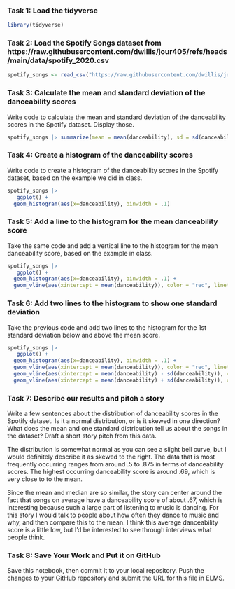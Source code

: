 
### Task 1: Load the tidyverse

```r
library(tidyverse)

```

### Task 2: Load the Spotify Songs dataset from https://raw.githubusercontent.com/dwillis/jour405/refs/heads/main/data/spotify_2020.csv

```r
spotify_songs <- read_csv("https://raw.githubusercontent.com/dwillis/jour405/refs/heads/main/data/spotify_2020.csv")

```

### Task 3: Calculate the mean and standard deviation of the danceability scores

Write code to calculate the mean and standard deviation of the danceability scores in the Spotify dataset. Display those.

```r
spotify_songs |> summarize(mean = mean(danceability), sd = sd(danceability) )
```

### Task 4: Create a histogram of the danceability scores

Write code to create a histogram of the danceability scores in the Spotify dataset, based on the example we did in class.

```r
spotify_songs |> 
   ggplot() +
  geom_histogram(aes(x=danceability), binwidth = .1)

```

### Task 5: Add a line to the histogram for the mean danceability score

Take the same code and add a vertical line to the histogram for the mean danceability score, based on the example in class.

```r
spotify_songs |> 
   ggplot() +
  geom_histogram(aes(x=danceability), binwidth = .1) +
  geom_vline(aes(xintercept = mean(danceability)), color = "red", linetype = "dashed" , size=1)

```


### Task 6: Add two lines to the histogram to show one standard deviation

Take the previous code and add two lines to the histogram for the 1st standard deviation below and above the mean score.

```r
spotify_songs |> 
   ggplot() +
  geom_histogram(aes(x=danceability), binwidth = .1) +
  geom_vline(aes(xintercept = mean(danceability)), color = "red", linetype = "dashed" , size=1) +
  geom_vline(aes(xintercept = mean(danceability) - sd(danceability)), color = "blue", linetype = "dashed" , size=1) +
  geom_vline(aes(xintercept = mean(danceability) + sd(danceability)), color = "blue", linetype = "dashed" , size=1)

```

### Task 7: Describe our results and pitch a story

Write a few sentences about the distribution of danceability scores in the Spotify dataset. Is it a normal distribution, or is it skewed in one direction? What does the mean and one standard distribution tell us about the songs in the dataset? Draft a short story pitch from this data.

The distribution is somewhat normal as you can see a slight bell curve, but I would definitely describe it as skewed to the right. The data that is most frequently occurring ranges from around .5 to .875 in terms of danceability scores. The highest occurring danceability score is around .69, which is very close to to the mean. 

Since the mean and median are so similar, the story can center around the fact that songs on average have a danceability score of about .67, which is interesting because such a large part of listening to music is dancing. For this story I would talk to people about how often they dance to music and why, and then compare this to the mean. I think this average danceability score is a little low, but I'd be interested to see through interviews what people think.



### Task 8: Save Your Work and Put it on GitHub

Save this notebook, then commit it to your local repository. Push the changes to your GitHub repository and submit the URL for this file in ELMS.

